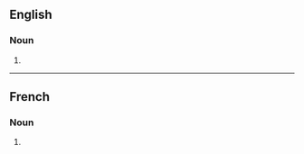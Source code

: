 ==English==

===Noun===
{{head|en|noun form}}

# {{plural of|en|rectangle}}

----

==French==

===Noun===
{{head|fr|noun form|g=m}}

# {{plural of|fr|rectangle}}